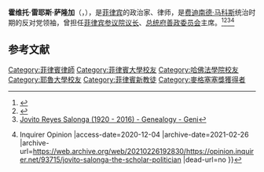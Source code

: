 '''霍维托·雷耶斯·萨隆加'''（{{lang-en|'''Jovito "Jovy" Reyes Salonga'''}}，{{bd|1920年|6月22日|2016年|3月10日|catIdx=J}}），是[[菲律宾|菲律宾]]的政治家、律师，是[[费迪南德·马科斯|费迪南德·马科斯]]统治时期的反对党领袖，曾担任[[菲律宾参议院议长|菲律宾参议院议长]]、[[总统府善政委员会|总统府善政委员会]]主席。<ref>{{Cite web |url=https://www.rappler.com/nation/jovito-salonga-dies |title=Ex-Senate president Jovito Salonga dies - Rappler |access-date=2020-12-04 |archive-date=2020-11-08 |archive-url=https://web.archive.org/web/20201108160820/https://www.rappler.com/nation/jovito-salonga-dies |dead-url=no }}</ref><ref>{{Cite web |url=https://cnnphilippines.com/news/2016/03/15/jovito-salonga-senate.html |title=Late statesman Jovito Salonga honored by former Senate colleagues |access-date=2020-12-04 |archive-date=2016-07-29 |archive-url=https://web.archive.org/web/20160729212158/http://cnnphilippines.com/news/2016/03/15/jovito-salonga-senate.html |dead-url=no }}</ref><ref>[https://www.geni.com/people/Jovito-Salonga/5092455888930062838 Jovito Reyes Salonga (1920 - 2016) - Genealogy - Geni]</ref><ref>{{Cite web |url=https://opinion.inquirer.net/93715/jovito-salonga-the-scholar-politician |title=Jovito Salonga, the scholar-politician {{!}} Inquirer Opinion |access-date=2020-12-04 |archive-date=2021-02-26 |archive-url=https://web.archive.org/web/20210226192830/https://opinion.inquirer.net/93715/jovito-salonga-the-scholar-politician |dead-url=no }}</ref>

== 参考文献 ==
{{Reflist}}

{{DEFAULTSORT: Salonga, Jovito}}
[[Category:菲律賓律師|Category:菲律賓律師]]
[[Category:菲律賓大學校友|Category:菲律賓大學校友]]
[[Category:哈佛法學院校友|Category:哈佛法學院校友]]
[[Category:耶魯大學校友|Category:耶魯大學校友]]
[[Category:菲律賓新教徒|Category:菲律賓新教徒]]
[[Category:麥格塞塞獎獲得者|Category:麥格塞塞獎獲得者]]
